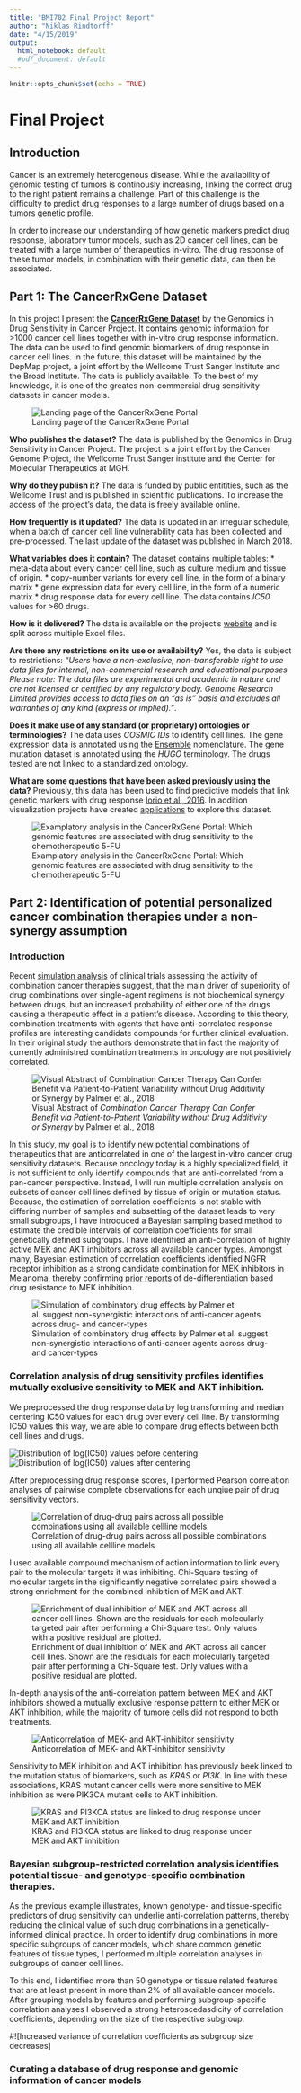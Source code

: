 ```yaml
---
title: "BMI702 Final Project Report"
author: "Niklas Rindtorff"
date: "4/15/2019"
output:
  html_notebook: default
  #pdf_document: default
---
```


```r
knitr::opts_chunk$set(echo = TRUE)
```

# Final Project

## Introduction 

Cancer is an extremely heterogenous disease. While the availability of genomic testing of tumors is continously increasing, linking the correct drug to the right patient remains a challenge. Part of this challenge is the difficulty to predict drug responses to a large number of drugs based on a tumors genetic profile.

In order to increase our understanding of how genetic markers predict drug response, laboratory tumor models, such as 2D cancer cell lines, can be treated with a large number of therapeutics in-vitro. The drug response of these tumor models, in combination with their genetic data, can then be associated. 

## Part 1: The CancerRxGene Dataset

In this project I present the [**CancerRxGene Dataset**](https://www.cancerrxgene.org/translation/Drug/179#vp) by the Genomics in Drug Sensitivity in Cancer Project. It contains genomic information for >1000 cancer cell lines together with in-vitro drug response information. The data can be used to find genomic biomarkers of drug response in cancer cell lines. In the future, this dataset will be maintained by the DepMap project, a joint effort by the Wellcome Trust Sanger Institute and the Broad Institute. The data is publicly available. To the best of my knowledge, it is one of the greates non-commercial drug sensitivity datasets in cancer models.

![Landing page of the CancerRxGene Portal](landing_page.png)

**Who publishes the dataset?**
The data is published by the Genomics in Drug Sensitivity in Cancer Project. The project is a joint effort by the Cancer Genome Project, the Wellcome Trust Sanger institute and the Center for Molecular Therapeutics at MGH.

**Why do they publish it?**
The data is funded by public entitities, such as the Wellcome Trust and is published in scientific publications. To increase the access of the project's data, the data is freely available online.

**How frequently is it updated?**
The data is updated in an irregular schedule, when a batch of cancer cell line vulnerability data has been collected and pre-processed. The last update of the dataset was published in March 2018. 

**What variables does it contain?**
The dataset contains multiple tables: 
* meta-data about every cancer cell line, such as culture medium and tissue of origin. 
* copy-number variants for every cell line, in the form of a binary matrix
* gene expression data for every cell line, in the form of a numeric matrix
* drug response data for every cell line. The data contains *IC50* values for >60 drugs.

**How is it delivered?**
The data is available on the project's [website](https://www.cancerrxgene.org/downloads) and is split across multiple Excel files.

**Are there any restrictions on its use or availability?**
Yes, the data is subject to restrictions: *"Users have a non-exclusive, non-transferable right to use data files for internal, non-commercial research and educational purposes Please note: The data files are experimental and academic in nature and are not licensed or certified by any regulatory body. Genome Research Limited provides access to data files on an “as is” basis and excludes all warranties of any kind (express or implied)."*. 

**Does it make use of any standard (or proprietary) ontologies or terminologies?**
The data uses *COSMIC IDs* to identify cell lines. The gene expression data is annotated using the [Ensemble](https://useast.ensembl.org/index.html) nomenclature. The gene mutation dataset is annotated using the *HUGO* terminology. The drugs tested are not linked to a standardized ontology. 

**What are some questions that have been asked previously using the data?**
Previously, this data has been used to find predictive models that link genetic markers with drug response [Iorio et al., 2016](https://www.cell.com/fulltext/S0092-8674(16)30746-2). In addition visualization projects have created [applications](https://journals.plos.org/plosone/article?id=10.1371/journal.pone.0176763) to explore this dataset.

![Examplatory analysis in the CancerRxGene Portal: Which genomic features are associated with drug sensitivity to the chemotherapeutic 5-FU](vulcano.png)

\newpage

## Part 2: Identification of potential personalized cancer combination therapies under a non-synergy assumption

### Introduction

Recent [simulation analysis](https://linkinghub.elsevier.com/retrieve/pii/S0092-8674(17)31318-1) of clinical trials assessing the activity of combination cancer therapies suggest, that the main driver of superiority of drug combinations over single-agent regimens is not biochemical synergy between drugs, but an increased probability of either one of the drugs causing a therapeutic effect in a patient's disease. According to this theory, combination treatments with agents that have anti-correlated response profiles are interesting candidate compounds for further clinical evaluation. In their original study the authors demonstrate that in fact the majority of currently administred combination treatments in oncology are not positiviely correlated. 

![Visual Abstract of *Combination Cancer Therapy Can Confer Benefit via Patient-to-Patient Variability without Drug Additivity or Synergy* by Palmer et al., 2018](vis_abstract.jpg)

In this study, my goal is to identify new potential combinations of therapeutics that are anticorrelated in one of the largest in-vitro cancer drug sensitivity datasets. Because oncology today is a highly specialized field, it is not sufficient to only identify compounds that are anti-correlated from a pan-cancer perspective. Instead, I will run multiple correlation analysis on subsets of cancer cell lines defined by tissue of origin or mutation status. Because, the estimation of correlation coefficients is not stable with differing number of samples and subsetting of the dataset leads to very small subgroups, I have introduced a Bayesian sampling based method to estimate the credible intervals of correlation coefficients for small genetically defined subgroups. I have identified an anti-correlation of highly active MEK and AKT inhibitors across all available cancer types. Amongst many, Bayesian estimation of correlation coefficients identified NGFR receptor inhibition as a strong candidate combination for MEK inhibitors in Melanoma, thereby confirming [prior reports](http://msb.embopress.org/content/13/1/905) of de-differentiation based drug resistance to MEK inhibition.

![Simulation of combinatory drug effects by Palmer et al. suggest non-synergistic interactions of anti-cancer agents across drug- and cancer-types](palmer_figure.png)

### Correlation analysis of drug sensitivity profiles identifies mutually exclusive sensitivity to MEK and AKT inhibition.

We preprocessed the drug response data by log transforming and median centering IC50 values for each drug over every cell line. By transforming IC50 values this way, we are able to compare drug effects between both cell lines and drugs.

![Distribution of log(IC50) values before centering](center_ic50.png)
![Distribution of log(IC50) values after centering](center_ic50.png)

After preprocessing drug response scores, I performed Pearson correlation analyses of pairwise complete observations for each unqiue pair of drug sensitivity vectors. 

![Correlation of drug-drug pairs across all possible combinations using all available cellline models](pan_cancer_r_hist.png)

I used available compound mechanism of action information to link every pair to the molecular targets it was inhibiting. Chi-Square testing of molecular targets in the significantly negative correlated pairs showed a strong enrichment for the combined inhibition of MEK and AKT. 

![Enrichment of dual inhibition of MEK and AKT across all cancer cell lines. Shown are the residuals for each molecularly targeted pair after performing a Chi-Square test. Only values with a positive residual are plotted.](target_interaction.png)

In-depth analysis of the anti-correlation pattern between MEK and AKT inhibitors showed a mutually exclusive response pattern to either MEK or AKT inhibition, while the majority of tumore cells did not respond to both treatments. 

![Anticorrelation of MEK- and AKT-inhibitor sensitivity](akt_mek_pancancer.png)

Sensitivity to MEK inhibition and AKT inhibition has previously beek linked to the mutation status of biomarkers, such as *KRAS* or *PI3K*. In line with these associations, KRAS mutant cancer cells were more sensitive to MEK inhibition as were PIK3CA mutant cells to AKT inhibition. 

![KRAS and PI3KCA status are linked to drug response under MEK and AKT inhibition](akt_mek_pancancer_anno.png)


### Bayesian subgroup-restricted correlation analysis identifies potential tissue- and genotype-specific combination therapies.

As the previous example illustrates, known genotype- and tissue-specific predictors of drug sensitivity can underlie anti-correlation patterns, thereby reducing the clinical value of such drug combinations in a genetically-informed clinical practice. In order to identify drug combinations in more specific subgroups of cancer models, which share common genetic features of tissue types, I performed multiple correlation analyses in subgroups of cancer cell lines. 

To this end, I identified more than 50 genotype or tissue related features that are at least present in more than 2% of all available cancer models. After grouping models by features and performing subgroup-specific correlation analyses I observed a strong heteroscedasdicity of correlation coefficients, depending on the size of the respective subgroup. 

#![Increased variance of correlation coefficients as subgroup size decreases]



### Curating a database of drug response and genomic information of cancer models


